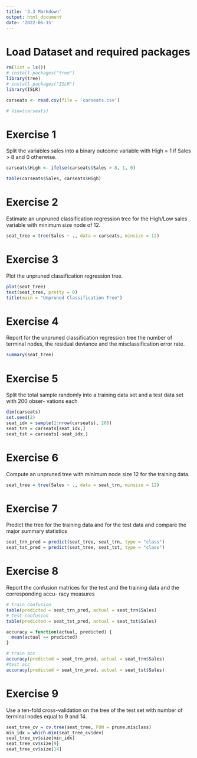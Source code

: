 ```yaml
---
title: '3.3 Markdown'
output: html_document
date: '2022-06-15'
---
```

# Load Dataset and required packages
```r
rm(list = ls())
# install.packages("tree")
library(tree)
# install.packages("ISLR")
library(ISLR)

carseats <- read.csv(file = 'carseats.csv')

# View(carseats)

```

# Exercise 1
Split the variables sales into a binary outcome variable with High = 1 if Sales > 8 and 0
otherwise.
```r
carseats$High <- ifelse(carseats$Sales > 8, 1, 0)

table(carseats$Sales, carseats$High)
```

# Exercise 2
Estimate an unpruned classification regression tree for the High/Low sales variable with
minimum size node of 12.

```r
seat_tree = tree(Sales ~ ., data = carseats, minsize = 12)
```
# Exercise 3
Plot the unpruned classification regression tree.

```r
plot(seat_tree)
text(seat_tree, pretty = 0)
title(main = "Unpruned Classification Tree")
```

# Exercise 4
Report for the unpruned classification regression tree the number of terminal nodes, the
residual deviance and the misclassification error rate.

```r
summary(seat_tree)
```

# Exercise 5
Split the total sample randomly into a training data set and a test data set with 200 obser-
vations each
 
```r
dim(carseats)
set.seed(2)
seat_idx = sample(1:nrow(carseats), 200)
seat_trn = carseats[seat_idx,]
seat_tst = carseats[-seat_idx,]

```

# Exercise 6
Compute an unpruned tree with minimum node size 12 for the training data.

```r
seat_tree = tree(Sales ~ ., data = seat_trn, minsize = 12)

```

# Exercise 7
Predict the tree for the training data and for the test data and compare the major summary
statistics

```r
seat_trn_pred = predict(seat_tree, seat_trn, type = "class")
seat_tst_pred = predict(seat_tree, seat_tst, type = "class")
```

# Exercise 8
Report the confusion matrices for the test and the training data and the corresponding accu-
racy measures

```r
# train confusion
table(predicted = seat_trn_pred, actual = seat_trn$Sales)
# test confusion
table(predicted = seat_tst_pred, actual = seat_tst$Sales)

accuracy = function(actual, predicted) {
  mean(actual == predicted)
}

# train acc
accuracy(predicted = seat_trn_pred, actual = seat_trn$Sales)
#test acc
accuracy(predicted = seat_trn_pred, actual = seat_tst$Sales)

```

# Exercise 9
Use a ten-fold cross-validation on the tree of the test set with number of terminal nodes equal
to 9 and 14.

```r
seat_tree_cv = cv.tree(seat_tree, FUN = prune.misclass)
min_idx = which.min(seat_tree_cv$dev)
seat_tree_cv$size[min_idx]
seat_tree_cv$size[9]
seat_tree_cv$size[14]

```


